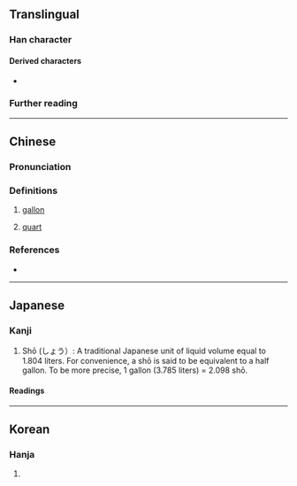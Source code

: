 {{character info}}
==Translingual==

===Han character===
{{Han char|rn=30|rad=口|as=04|sn=7|four=64000|canj=RHT|ids=⿰口升}}

====Derived characters====
* {{l|mul|[[𡌍]]}}

===Further reading===
{{Han ref|kx=0181.191|dkj=03424|dj=0399.220|hdz=10590.010|uh=544F}}

----

==Chinese==
{{zh-forms}}

===Pronunciation===
{{zh-pron
|m=shēng
|m-s=
|dg=
|c=sing1
|c-t=
|g=
|h=pfs=
|j=
|mb=
|md=
|mn=
|mn-t=
|w=
|x=
|mc=y
|oc=y
|cat=n
}}

===Definitions===
{{head|zh|Han character}}

# {{lb|zh|obsolete}} [[gallon]]
#: {{zh-syn|加侖}}
# [[quart]]

===References===
* {{R:yue:Hanzi}}

----

==Japanese==

===Kanji===
{{ja-kanji|grade=|rs=口04}}

# Shō (しょう）: A traditional Japanese unit of liquid volume equal to 1.804 liters. For convenience, a shō is said to be equivalent to a half gallon. To be more precise, 1 gallon (3.785 liters) = 2.098 shō.

====Readings====
{{ja-readings
|on=[[しょう]] (shō)
|kun=[[ガロン]] (garon), [[クオート]] (kuōto)
}}

----

==Korean==

===Hanja===
{{ko-hanja|hangeul=승|rv=seung|mr=sŭng}}

# {{rfdef|ko|sort=口04}}